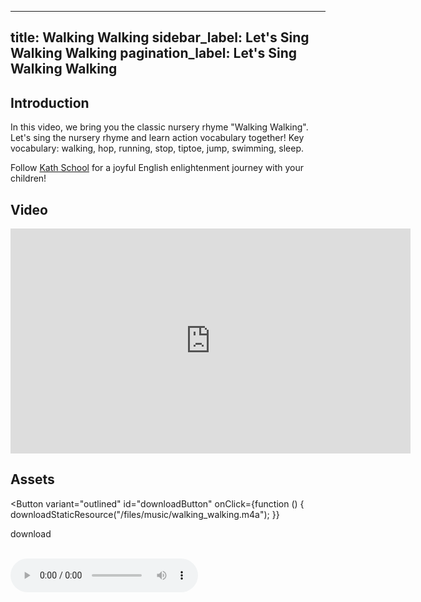
---
title: Walking Walking
sidebar_label: Let's Sing Walking Walking
pagination_label: Let's Sing Walking Walking
---

## Introduction

In this video, we bring you the classic nursery rhyme "Walking Walking". Let's sing the nursery rhyme and learn action vocabulary together!
Key vocabulary: walking, hop, running, stop, tiptoe, jump, swimming, sleep.

Follow [Kath School](https://space.bilibili.com/20797715) for a joyful English enlightenment journey with your children!

## Video

<iframe
  src="https://player.bilibili.com/player.html?bvid=BV1oj41167zS&cid=1&page=1"
  scrolling="no"
  border="0"
  frameborder="no"
  framespacing="0"
  allowfullscreen="true"
  width="640"
  height="360"
></iframe>

## Assets

<Button
  variant="outlined"
  id="downloadButton"
  onClick={function () {
    downloadStaticResource("/files/music/walking_walking.m4a");
  }}
>
  download
</Button>
<br />
<br />

<audio src="/files/music/walking_walking.m4a" controls>
  The browser doesn't support
</audio>